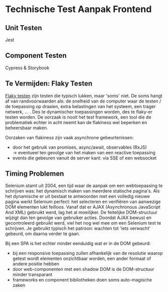 
<Meta title="Richtlijnen/Testen/Technische Test Aanpak Frontend"/>

# Technische Test Aanpak Frontend

## Unit Testen

Jest


## Component Testen

Cypress & Storybook


## Te Vermijden: Flaky Testen

[Flaky testen](https://dev.to/codux/flaky-tests-and-how-to-deal-with-them-2id2) zijn testen die typisch lukken,
maar 'soms' niet. De soms hangt af van randvoorwaarden als: de snelheid van de computer waar de testen / de toepassing
op draaien, extra belastingen van het systeem, een trager netwerk, ... .
Des te dynamischer toepassingen worden, des te flaky-er testen worden. De oorzaak is nooit het test framework,
een tool die de problematiek echter in acht neemt kan de flakiness wel beperken en beheersbaar maken.

Oorzaken van flakiness zijn vaak asynchrone gebeurtenissen:

- door het gebruik van promises, async/await, observables (RxJS)<br/>
-> eventueel ten gevolge van het maken van een reactive toepassing
- events die gebeuren vanuit de server kant: via SSE of een websocket


## Timing Problemen

Selenium stamt uit 2004, een tijd waar de aanpak om een webtoepassing te schrijven was: het dynamisch maken van
meerdere statische pagina's. Als het dynamische er uit bestaat te antwoorden met een volledig nieuwe pagina werkt
Selenium perfect: het selecteren en verifiëren van aanwezige DOM elementen lukt feilloos. Vanaf dat er AJAX
(Asynchronous JavaScript And XML) gebruikt werd, lag het al moeilijker. De feitelijke DOM-structuur wijzigt dan
ten gevolge van gebruiker acties. Doordat AJAX bewust en gecontroleerd gebruikt werd, viel het nog wel mee om
een Selenium test te schrijven. Je gebruikt typisch het patroon: wachten tot 'iets verwacht' gebeurd, om daarna
verder te gaan.

Bij een SPA is het echter minder eenduidig wat er in de DOM gebeurd:

- bij een responsive toepassing zullen afhankelijk van de resolutie waarop getest wordt elementen onzichtbaar worden,
een ander formaat of andere positie hebben
- door web-componenten met een shadow DOM is de DOM-structuur minder transparant
- frameworks en component bibliotheken doen soms auto-magische zaken

